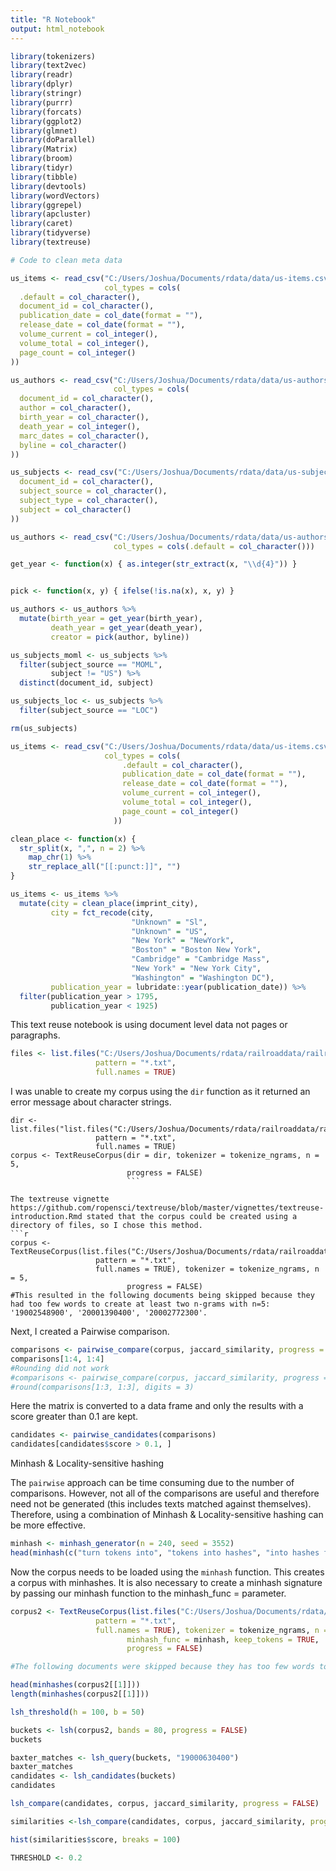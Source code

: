 ```yaml
---
title: "R Notebook"
output: html_notebook
---
```


```r
library(tokenizers)
library(text2vec)
library(readr)
library(dplyr)
library(stringr)
library(purrr)
library(forcats)
library(ggplot2)
library(glmnet)
library(doParallel)
library(Matrix)
library(broom)
library(tidyr)
library(tibble)
library(devtools)
library(wordVectors)
library(ggrepel)
library(apcluster)
library(caret)
library(tidyverse)
library(textreuse)
```

```r

# Code to clean meta data

us_items <- read_csv("C:/Users/Joshua/Documents/rdata/data/us-items.csv",
                     col_types = cols(
  .default = col_character(),
  document_id = col_character(),
  publication_date = col_date(format = ""),
  release_date = col_date(format = ""),
  volume_current = col_integer(),
  volume_total = col_integer(),
  page_count = col_integer()
))

us_authors <- read_csv("C:/Users/Joshua/Documents/rdata/data/us-authors.csv", 
                       col_types = cols(
  document_id = col_character(),
  author = col_character(),
  birth_year = col_character(),
  death_year = col_integer(),
  marc_dates = col_character(),
  byline = col_character()
))

us_subjects <- read_csv("C:/Users/Joshua/Documents/rdata/data/us-subjects.csv", col_types = cols(
  document_id = col_character(),
  subject_source = col_character(),
  subject_type = col_character(),
  subject = col_character()
))

us_authors <- read_csv("C:/Users/Joshua/Documents/rdata/data/us-authors.csv",
                       col_types = cols(.default = col_character()))

get_year <- function(x) { as.integer(str_extract(x, "\\d{4}")) }


pick <- function(x, y) { ifelse(!is.na(x), x, y) }

us_authors <- us_authors %>%
  mutate(birth_year = get_year(birth_year),
         death_year = get_year(death_year),
         creator = pick(author, byline))

us_subjects_moml <- us_subjects %>%
  filter(subject_source == "MOML",
         subject != "US") %>%
  distinct(document_id, subject)

us_subjects_loc <- us_subjects %>%
  filter(subject_source == "LOC")

rm(us_subjects)

us_items <- read_csv("C:/Users/Joshua/Documents/rdata/data/us-items.csv",
                     col_types = cols(
                         .default = col_character(),
                         publication_date = col_date(format = ""),
                         release_date = col_date(format = ""),
                         volume_current = col_integer(),
                         volume_total = col_integer(),
                         page_count = col_integer()
                       ))

clean_place <- function(x) {
  str_split(x, ",", n = 2) %>%
    map_chr(1) %>%
    str_replace_all("[[:punct:]]", "")
}

us_items <- us_items %>%
  mutate(city = clean_place(imprint_city),
         city = fct_recode(city,
                           "Unknown" = "Sl",
                           "Unknown" = "US",
                           "New York" = "NewYork",
                           "Boston" = "Boston New York",
                           "Cambridge" = "Cambridge Mass",
                           "New York" = "New York City",
                           "Washington" = "Washington DC"),
         publication_year = lubridate::year(publication_date)) %>%
  filter(publication_year > 1795,
         publication_year < 1925)

```

This text reuse notebook is using document level data not pages or paragraphs.
```r
files <- list.files("C:/Users/Joshua/Documents/rdata/railroaddata/railroads_documents", 
                   pattern = "*.txt",
                   full.names = TRUE)
```

I was unable to create my corpus using the `dir` function as it returned an error message about character strings.

```
dir <- list.files("list.files("C:/Users/Joshua/Documents/rdata/railroaddata/railroads_documents", 
                   pattern = "*.txt",
                   full.names = TRUE)
corpus <- TextReuseCorpus(dir = dir, tokenizer = tokenize_ngrams, n = 5,
                          progress = FALSE)
                          ```

The textreuse vignette https://github.com/ropensci/textreuse/blob/master/vignettes/textreuse-introduction.Rmd stated that the corpus could be created using a directory of files, so I chose this method. 
```r
corpus <- TextReuseCorpus(list.files("C:/Users/Joshua/Documents/rdata/railroaddata/railroads_documents", 
                   pattern = "*.txt",
                   full.names = TRUE), tokenizer = tokenize_ngrams, n = 5,
                          progress = FALSE)
#This resulted in the following documents being skipped because they had too few words to create at least two n-grams with n=5: '19002548900', '20001390400', '20002772300'.
```
 

Next, I created a Pairwise comparison. 
```r
comparisons <- pairwise_compare(corpus, jaccard_similarity, progress = FALSE)
comparisons[1:4, 1:4]
#Rounding did not work
#comparisons <- pairwise_compare(corpus, jaccard_similarity, progress = FALSE)
#round(comparisons[1:3, 1:3], digits = 3)

```

Here the matrix is converted to a data frame and only the results with a score greater than 0.1 are kept. 
```r
candidates <- pairwise_candidates(comparisons)
candidates[candidates$score > 0.1, ]


```


Minhash & Locality-sensitive hashing

The `pairwise` approach can be time consuming due to the number of comparisons. However, not all of the comparisons are useful and therefore need not be generated (this includes texts matched against themselves). Therefore, using a combination of Minhash & Locality-sensitive hashing can be more effective. 

```r
minhash <- minhash_generator(n = 240, seed = 3552)
head(minhash(c("turn tokens into", "tokens into hashes", "into hashes fast")))
```


Now the corpus needs to be loaded using the `minhash` function. This creates a corpus with minhashes. It is also necessary to create a minhash signature by passing our minhash function to the minhash_func = parameter. 

```r
corpus2 <- TextReuseCorpus(list.files("C:/Users/Joshua/Documents/rdata/railroaddata/railroads_documents", 
                   pattern = "*.txt",
                   full.names = TRUE), tokenizer = tokenize_ngrams, n = 5,
                          minhash_func = minhash, keep_tokens = TRUE,
                          progress = FALSE)

#The following documents were skipped because they has too few words to create at least two n-grams with n = 5: '19002548900', '20001390400', '20002772300'
```


```r
head(minhashes(corpus2[[1]]))
length(minhashes(corpus2[[1]]))
```

```r
lsh_threshold(h = 100, b = 50)

```
```r
buckets <- lsh(corpus2, bands = 80, progress = FALSE)
buckets
```
```r
baxter_matches <- lsh_query(buckets, "19000630400")
baxter_matches
candidates <- lsh_candidates(buckets)
candidates
```

```r
lsh_compare(candidates, corpus, jaccard_similarity, progress = FALSE)

similarities <-lsh_compare(candidates, corpus, jaccard_similarity, progress = FALSE)
```

```r
hist(similarities$score, breaks = 100)
```
```r
THRESHOLD <- 0.2
```

